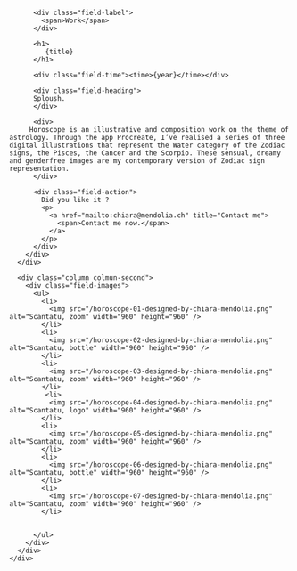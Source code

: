 

<Layout class="work" title={title}>
  <main class="region-content work">
    <div class="region">
      <div class="column column-first">
        <div class="field-body">

          <div class="field-label">
            <span>Work</span>
          </div>

          <h1>
             {title}
          </h1>

          <div class="field-time"><time>{year}</time></div>

          <div class="field-heading">
          Sploush.
          </div>

          <div>
         Horoscope is an illustrative and composition work on the theme of astrology. Through the app Procreate, I’ve realised a series of three digital illustrations that represent the Water category of the Zodiac signs, the Pisces, the Cancer and the Scorpio. These sensual, dreamy and genderfree images are my contemporary version of Zodiac sign representation.
          </div>

          <div class="field-action">
            Did you like it ?
            <p>
              <a href="mailto:chiara@mendolia.ch" title="Contact me">
                <span>Contact me now.</span>
              </a>
            </p>
          </div>
        </div>
      </div>

      <div class="column colmun-second">
        <div class="field-images">
          <ul>
            <li>
              <img src="/horoscope-01-designed-by-chiara-mendolia.png" alt="Scantatu, zoom" width="960" height="960" />
            </li>
            <li>
              <img src="/horoscope-02-designed-by-chiara-mendolia.png" alt="Scantatu, bottle" width="960" height="960" />
            </li>
            <li>
              <img src="/horoscope-03-designed-by-chiara-mendolia.png" alt="Scantatu, zoom" width="960" height="960" />
            </li>
             <li>
              <img src="/horoscope-04-designed-by-chiara-mendolia.png" alt="Scantatu, logo" width="960" height="960" />
            </li>
            <li>
              <img src="/horoscope-05-designed-by-chiara-mendolia.png" alt="Scantatu, zoom" width="960" height="960" />
            </li>
            <li>
              <img src="/horoscope-06-designed-by-chiara-mendolia.png" alt="Scantatu, bottle" width="960" height="960" />
            </li>
            <li>
              <img src="/horoscope-07-designed-by-chiara-mendolia.png" alt="Scantatu, zoom" width="960" height="960" />
            </li>


          </ul>
        </div>
      </div>
    </div>

  </main>
</Layout>
